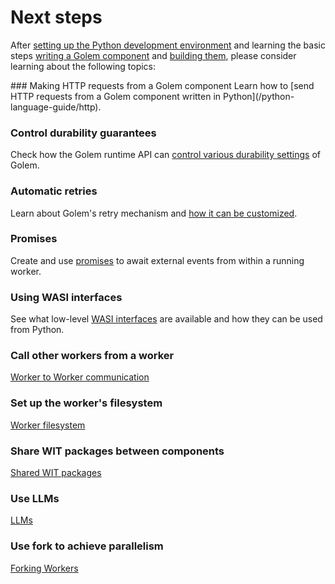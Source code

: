
# Next steps

After [setting up the Python development environment](/python-language-guide/setup) and learning the basic steps [writing a Golem component](/python-language-guide/defining-components) and [building them](/python-language-guide/building-components), please consider learning about the following topics:

<Steps>
### Making HTTP requests from a Golem component
Learn how to [send HTTP requests from a Golem component written in Python](/python-language-guide/http).

### Control durability guarantees

Check how the Golem runtime API can [control various durability settings](/python-language-guide/durability) of Golem.

### Automatic retries

Learn about Golem's retry mechanism and [how it can be customized](/python-language-guide/retries).

### Promises

Create and use [promises](/python-language-guide/promises) to await external events from within a running worker.

### Using WASI interfaces

See what low-level [WASI interfaces](/python-language-guide/wasi) are available and how they can be used from Python.

### Call other workers from a worker

[Worker to Worker communication](/common-language-guide/rpc)

### Set up the worker's filesystem

[Worker filesystem](/common-language-guide/worker-filesystem)

### Share WIT packages between components

[Shared WIT packages](/common-language-guide/shared-wit-packages)

### Use LLMs

[LLMs](/common-language-guide/llm)

### Use fork to achieve parallelism

[Forking Workers](/common-language-guide/forking)

</Steps>
